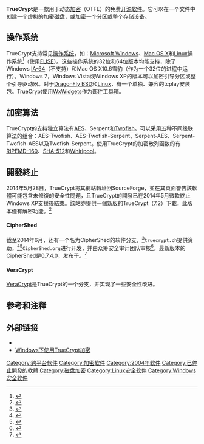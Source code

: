 {{请求翻译}}
{{TA
|G1=IT
}}
{{Infobox software
| logo = 
| screenshot = TrueCrypt_on_Windows.JPG
| caption = Windows上的TrueCrypt
| developer = TrueCrypt Foundation
| released               = {{Start date and age|df=yes|2004|02}}<ref name="version-history">{{cite web|url=http://www.truecrypt.org/docs/?s=version-history|archive-url=https://archive.is/20130416010210/http://www.truecrypt.org/docs/?s=version-history|dead-url=yes|archive-date=2013-04-16|title=Version History|publisher=TrueCrypt Foundation|accessdate=1 October 2009}}</ref>
| latest release version = 7.2（僅有解密功能）
| latest release date = {{release date|2014|05|28}} 
| discontinued           = yes
| programming language = [[C语言|C]]、[[C++|C++]]、[[匯編語言|匯編語言]]
| operating system       = [[Microsoft_Windows|Microsoft Windows]]、[[MacOS|MacOS]]、[[Linux|Linux]]<ref name=gibson>{{Citation | last =Gibson | first =Steve | title =TrueCrypt, the final release, archive | publisher =Gibson Research Corporation | date =5 June 2014 | url =https://www.grc.com/misc/truecrypt/truecrypt.htm | accessdate =1 August 2014 | archive-date =2014-05-30 | archive-url =https://www.webcitation.org/6PxZ6vyai?url=https://www.grc.com/misc/truecrypt/truecrypt.htm | dead-url =no }}</ref>
| language = [http://www.truecrypt.org/localizations.php 30种语言]
| genre = {{tsl|en|Disk encryption software|磁盘加密软件}}
| license                = TrueCrypt License v 3.1（[[开源软件|开源软件]]、[[免費軟體|免費軟體]]）<ref name="license">{{cite web | title=TrueCrypt License | url=http://www.truecrypt.org/legal/license | publisher=TrueCrypt Developers Association | accessdate=2012-01-01 | archive-date=2012-05-30 | archive-url=https://archive.is/20120530131309/http://www.truecrypt.org/legal/license | dead-url=no }}</ref>
| website = {{URL|http://www.truecrypt.org/}}
}}

'''TrueCrypt'''是一款用于动态[[加密|加密]]（OTFE）的免费[[开源软件|开源软件]]。它可以在一个文件中创建一个虚拟的加密磁盘，或加密一个分区或整个存储设备。

== 操作系统 ==
TrueCrypt支持常见[[操作系统|操作系统]]，如：[[Microsoft_Windows|Microsoft Windows]]、[[Mac_OS_X|Mac OS X]]和[[Linux|Linux]]操作系统<ref name="op_sys">{{cite web | title=支持的操作系统| url=http://www.truecrypt.org/docs/?s=supported-operating-systems | publisher=TrueCrypt Foundation | accessdate=2010-08-13}}</ref>（使用[[FUSE|FUSE]]）。这些操作系统的32位和64位版本均能支持，除了Windows [[Itanium|IA-64]]（不支持）和Mac OS X10.6雪豹（作为一个32位的进程中运行）。Windows 7，Windows Vista或Windows XP的版本可以加密引导分区或整个引导驱动器。对于[[DragonFly_BSD|DragonFly BSD]]和[[Linux|Linux]]，有一个单独、兼容的tcplay安装包。TrueCrypt使用[[WxWidgets|WxWidgets]]作为[[部件工具箱|部件工具箱]]。{{citation_needed}}

== 加密算法 ==
TrueCrypt的支持独立算法有[[高级加密标准|AES]]、Serpent和[[双鱼算法|Twofish]]。可以采用五种不同级联算法的组合：AES-Twofish、AES-Twofish-Serpent、Serpent-AES、Serpent-Twofish-AES以及Twofish-Serpent。使用TrueCrypt的加密散列函数的有[[RIPEMD-160|RIPEMD-160]]、[[SHA-512|SHA-512]]和[[Whirlpool|Whirlpool]]。

==開發終止==
2014年5月28日，TrueCrypt將其網站轉址回SourceForge，並在其頁面警告該軟體可能包含未修復的安全性問題，且TrueCrypt的開發已在2014年5月微軟終止Windows XP支援後結束。該站亦提供一個新版的TrueCrypt（7.2）下載，此版本僅有解密功能。<ref name="sf_announce">{{cite web | title=TrueCrypt (SourceForge)| url=http://truecrypt.sourceforge.net/ | publisher=TrueCrypt Foundation | accessdate=2014-05-28}}</ref>

==== CipherShed ====
截至2014年6月，还有一个名为CipherShed的软件分支，<ref>{{Citation | publisher =[[CipherShed|CipherShed]] | title =Digest of the first PMC meeting | date =4 July 2014 | url =https://ciphershed.org/digest-of-the-first-pmc-meeting/ | accessdate =27 December 2014 | archive-date =2019-07-29 | archive-url =https://web.archive.org/web/20190729145036/https://www.ciphershed.org/digest-of-the-first-pmc-meeting/ | dead-url =no }}</ref><code>truecrypt.ch</code>提供资助，<ref>{{Citation | last =Stahie | first =Silviu | publisher =[[Softpedia|Softpedia]] | title =TrueCrypt Not Dead, Forked and Relocated to Switzerland | date =30 May 2014 | url =http://news.softpedia.com/news/TrueCrypt-Not-Dead-Forked-and-Relocated-to-Switzerland-444447.shtml | accessdate =30 May 2014 | archive-date =2019-07-29 | archive-url =https://web.archive.org/web/20190729145044/https://news.softpedia.com/news/TrueCrypt-Not-Dead-Forked-and-Relocated-to-Switzerland-444447.shtml | dead-url =no }}</ref><ref>{{Citation | title =CipherShed: about page | date =28 October 2014 | url =https://ciphershed.org/about/ | accessdate =28 October 2014 | archive-url =https://web.archive.org/web/20190622015928/https://www.ciphershed.org/about/ | archive-date =2019-06-22 | dead-url =yes }}</ref><code>CipherShed.org</code>进行开发，并由众筹安全审计团队审核<ref>{{Citation | publisher =[[Rawstory|Rawstory]], [[Reuters|Reuters]] | title =Security enthusiasts may revive 'TrueCrypt' encryption tool after mystery shutdown | date =29 May 2014 | url =http://www.rawstory.com/rs/2014/05/29/security-enthusiasts-may-revive-truecrypt-encryption-tool-after-mystery-shutdown/ | accessdate =30 May 2014 | archive-date =2014-09-13 | archive-url =https://web.archive.org/web/20140913192315/http://www.rawstory.com/rs/2014/05/29/security-enthusiasts-may-revive-truecrypt-encryption-tool-after-mystery-shutdown/ | dead-url =no }}</ref>，最新版本的CipherShed是0.7.4.0，发布于{{Start date and age|2016|2|1}}。<ref>{{Cite web |url=https://www.ciphershed.org/0-7-4-0-released/ |title=存档副本 |access-date=2019-07-29 |archive-url=https://web.archive.org/web/20181116043403/https://www.ciphershed.org/0-7-4-0-released/ |archive-date=2018-11-16 |dead-url=yes }}</ref>

==== VeraCrypt ====
{{further|VeraCrypt}}
[[VeraCrypt|VeraCrypt]]是TrueCrypt的一个分支，并实现了一些安全性改进。

== 参考和注释 ==
{{Reflist|colwidth=30em}}

== 外部链接 ==
* {{Official website|http://www.truecrypt.org/}}
* [https://www.ytyzx.org/index.php/%E5%A6%82%E4%BD%95%E4%BD%BF%E7%94%A8TrueCrypt%E5%8A%A0%E5%AF%86 Windows下使用TrueCrypt加密]{{Wayback|url=https://www.ytyzx.org/index.php/%E5%A6%82%E4%BD%95%E4%BD%BF%E7%94%A8TrueCrypt%E5%8A%A0%E5%AF%86 |date=20161031220453 }}

{{Crypto navbox}}
{{加密软件|state=expanded}}

{{DEFAULTSORT:Truecrypt}}
[[Category:跨平台软件|Category:跨平台软件]]
[[Category:加密软件|Category:加密软件]]
[[Category:2004年软件|Category:2004年软件]] 
[[Category:已停止開發的軟體|Category:已停止開發的軟體]]
[[Category:磁盘加密|Category:磁盘加密]] 
[[Category:Linux安全软件|Category:Linux安全软件]] 
[[Category:Windows安全软件|Category:Windows安全软件]]